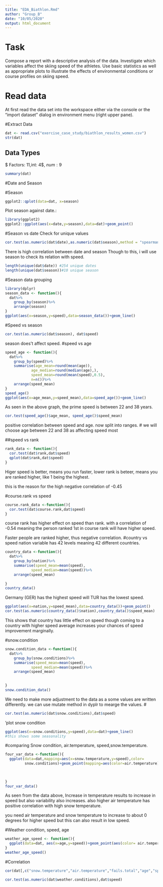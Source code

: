 ```yaml
---
title: "EDA_Biathlon.Rmd"
author: "Group_B"
date: "10/05/2020"
output: html_document
---
```


# Task

Compose a report with a descriptive analysis of the data. Investigate which variables affect the skiing speed of the athletes. Use basic statistics as well as appropriate plots to illustrate the effects of environmental conditions or course profiles on skiing speed. 

# Read data 

At first read the data set into the workspace either via the console or the "import dataset" dialog in environment menu (right upper pane). 

#Extract Data
```r
dat <- read.csv("exercise_case_study/biathlon_results_women.csv")
str(dat)
```

## Data Types
$ Factors: 11$,$int: 4$, $num: 9$ 

```r
summary(dat)
```

#Date and Season

#Season
```r
ggplot2::qplot(data=dat, x=season)
```

Plot season against date.:
```r
library(ggplot2)
ggplot2::ggplot(aes(x=date,y=season),data=dat)+geom_point()
```
#Season vs date
Check for unique values
```r
cor.test(as.numeric(dat$date),as.numeric(dat$season),method = "spearman")
```
There is high correlation between date and season
Though to this, i will use season to check its relation with speed.

```r
length(unique(dat$date)) #254 unique dates 
length(unique(dat$season))#10 unique season
```
#Season data grouping
```r
library(dplyr)
season_data <- function(){
  dat%>%
    group_by(season)%>%
    arrange(season)
}
ggplot(aes(x=season,y=speed),data=season_data())+geom_line()
```

#Speed vs season
```r
cor.test(as.numeric(dat$season), dat$speed)
```
season does't affect speed.
#speed vs age
```r
speed_age <- function(){
  dat%>%
    group_by(speed)%>%
    summarise(age_mean=round(mean(age)),
            age_median=round(median(age),),
            speed_mean=round(mean(speed),0.5),
            n=n())%>%
    arrange(speed_mean)
}
speed_age()
ggplot(aes(x=age_mean,y=speed_mean),data=speed_age())+geom_line()
```
As seen in the above graph, the prime speed is between 22 and 38 years.

```r
cor.test(speed_age()$age_mean, speed_age()$speed_mean)
```
positive correlation between speed and age.
now split into ranges.
# we will choose age between 22 and 38 as affecting speed most

##speed vs rank
```r
rank_data <- function(){
  cor.test(dat$rank,dat$speed)
  qplot(dat$rank,dat$speed)
}

```
Higer speed is better, means you run faster,
lower rank is beteer, means you are ranked higher, like 1 being the highest.

this is the reason for the high negative correlation of -0.45

#course.rank vs speed
```r
course.rank_data <-function(){
  cor.test(dat$course.rank,dat$speed)
}
```
course rank has higher effect on speed than rank. with a correlation of -0.54 meaning the person ranked 1st in course rank will have higher speed.

Faster people are ranked higher, thus negative correlation.
#country vs speed
nation variable has 42 levels meaning 42 different countries.
```r
country_data <-function(){
  dat%>%
    group_by(nation)%>%
    summarise(speed_mean=mean(speed),
            speed_median=mean(speed))%>%
    arrange(speed_mean)
    
}
country_data()
```
Germany (GER) has the highest speed will TUR has the lowest speed.
```r
ggplot(aes(x=nation,y=speed_mean),data=country_data())+geom_point()
cor.test(as.numeric(country_data()$nation),country_data()$speed_mean)
```
This shows that country has little effect on speed though coming to a country with higher speed average increases your chances of speed improvement marginally. 

#snow.condition
```r
snow.condition_data <-function(){
  dat%>%
    group_by(snow.conditions)%>%
    summarise(speed_mean=mean(speed),
            speed_median=mean(speed))%>%
    arrange(speed_mean)
    
   
}
snow.condition_data()
```
We need to make more adjustment to the data as  a some values are written differently.
we can use mutate method in dyplr to mearge the values.
#
```r
cor.test(as.numeric(dat$snow.conditions),dat$speed)
```
'plot snow condition
```r
ggplot(aes(x=snow.conditions,y=speed),data=dat)+geom_line()
#this shows some seasonality

```
#comparing Snow condition, air.temperature, speed,snow.temperature.
```r
four_var_data <-function(){
  ggplot(data=dat,mapping=aes(x=snow.temperature,y=speed),color=
         snow.conditions)+geom_point(mapping=aes(color=air.temperature))+geom_smooth(method = "lm")
                                       
                            
   
}
four_var_data()
```
As seen from the data above, Increase in temperature results to increase in speed but also variability also increases. also higher air temperature has positive correlation with high snow temperature.

you need air temperature and snow temperature to increase to about 0 degrees for higher speed but this can also result in low speed.

#Weather condition, speed, age
```r
weather_age_speed <- function(){
  ggplot(data=dat, aes(x=age,y=speed))+geom_point(aes(color= air.temperature))+ geom_smooth(method = "lm")+facet_wrap(~weather.conditions)+labs(x="age",y="Speed")
}
weather_age_speed()
```

#Correlation
```r
cor(dat[,c("snow.temperature","air.temperature","fails.total","age","speed","rank","course.rank","elevation","max.climb", "tot.time","total.climb","course.time")])
```
```r
cor.test(as.numeric(dat$weather.conditions),dat$speed)
```

